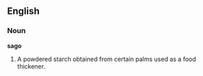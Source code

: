 ==English==

===Noun===

'''sago'''

#A powdered starch obtained from certain palms used as a food thickener.